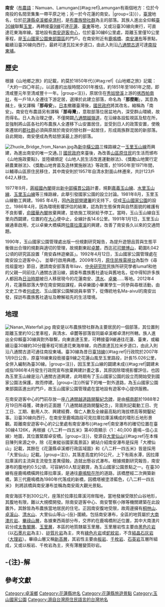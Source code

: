 {{坐標|23.301615|N|121.258644|E|display=title}}

'''南安'''（[[布農語|布農語]]：Namuan{{r|tipp}}、Lamungan{{#tag:ref|Lamungan有兩個地方：位於今南投的名間至集集一帶平原之地{{r|第一節}}；另一於今花蓮的南安{{r|第三節}}{{r|張柏東}}。|group=注}}），[[臺灣|臺灣]]地名，位於[[花蓮縣|花蓮縣]][[卓溪鄉|卓溪鄉]][[卓清村|卓清村]]，是[[布農族|布農族]][[巒社群|巒社群]]為主的部落{{r|map}}{{r|dmtip}}。其族人進出全仰賴[[臺30線|臺30線]]聯繫[[玉里鎮|玉里]]，再轉接[[臺9線|臺9線]]可達[[花蓮市|花蓮]]、[[臺東市|臺東]]等地，又或沿臺30線向東行，可直達花東海岸線{{r|ysnp}}{{r|apple}}。當地設有[[南安遊客中心|南安遊客中心]]，位於臺30線6公里處，距離玉里僅10公里車程，是[[玉山國家公園|玉山國家公園]][[玉山國家公園#東部園區|東部園區]]的門戶{{r|map}}{{r|traffic}}{{r|四工處}}。在南安附近有[[鹿鳴橋|鹿鳴橋]]、[[南安瀑布|南安瀑布]]等景點，繼續沿臺30線向西行，最終可達瓦拉米步道口，由此入則沿[[八通關古道|八通關古道]]可達[[南投縣|南投]][[東埔|東埔]]{{r|apple}}{{r|林一宏}}。

== 歷史 ==
根據《山地鄉之旅》的記載，約莫於1850年代{{#tag:ref|《山地鄉之旅》記載：「大約一四〇年前」，以該書的出版時間2001年推估，約1851年至1861年之間，即清咸豐元年至清咸豐十一年{{r|tipp}}。|group=注}}，原居住在[[秀姑巒溪|秀姑巒溪]]上游的[[喀西帕南社|喀西帕南社]]，有一戶18人全遷往下游定居，選擇於此建立部落，命名為「'''那麼剛'''」，其意為赭土，後又譯稱「'''那母安'''」{{r|tipp}}。[[日本|日本]]撤離臺灣後，[[國民政府|國民政府]]將其改名，縮稱為「南安」{{r|tipp}}。南安在布農語另有譯稱「'''那母灣'''」，意取部落位居盆地內，深受群山環繞，故而得名{{r|tipp}}。日人為治理之便，不僅開闢[[八通關越嶺道|八通關越嶺道]]，在沿線各設監視區及駐在所，並強制將山區各社的布農族人全遷移下山安置居住，並受到日人的政策安置，使晚來遷居的[[郡社群|郡社群]]必須與原居於南安的巒社群一起居住，形成兩族群混居的新部落{{r|tipp}}{{r|林一宏}}。自此開始，南安便成為秀姑巒溪最上游的部落{{r|tipp}}。

[[File:Zhuole_Bridge_from_Nanan.jpg|thumb]]為[[新中橫公路|新中橫公路]]三條路線之一[[新中橫公路#玉里玉山線|玉里玉山線]]而興建，為進出南安的唯一交通。]]
[[國民政府|國民政府]]來臺後，為改善[[高山族|山區原住民]]的生活而頒布《山地施政要點》，並陸續頒定《山地人民生活改進運動辦法》、《獎勵山地實行定耕農業辦法》、《獎勵山地育苗及造林實施辦法》等政策，於1950年至1971年間，以輔導山區原住民移住，其中南安則於1957年自清水對面山林遷來，共計123戶642人移住{{r|第三節}}。

1977年9月，[[蔣經國內閣|蔣經國內閣]]提出[[新中部橫貫公路|新中部橫貫公路]]計畫，規劃[[新中橫公路#嘉義玉山線|嘉義玉山線]]、[[新中橫公路#水里玉山線|水里玉山線]]、[[新中橫公路#玉里玉山線|玉里玉山線]]等三條路線，此舉引發國家公園的設立討論{{r|葉昭雄}}。1981年8月，玉里玉山線動工興建{{r|葉昭雄}}。1985 年4月，因[[內政部營建署|內政部營建署]]的支持下，促成[[玉山國家公園|玉山國家公園]]的設立{{r|葉昭雄}}。1986年4月，因為環境影響評估的結果，認為對生態保育與自然面貌的維護有不良影響，[[俞國華內閣|俞國華內閣]]放棄興建，並依施工現狀給予停工{{r|葉昭雄}}。當時，玉山玉山線自玉里向西闢建，位置約在[[大心|大心]]便中止，全線計長14.6公里{{r|葉昭雄}}。1991年1月1日，玉里玉山線通車啟用，尤以卓樂大橋橫跨[[拉庫拉庫溪|拉庫拉庫溪]]的興建，改善了南安長久以來的交通問題{{r|葉昭雄}}{{r|林世曼}}。

1990年，玉山國家公園管理處出版一份規劃研究報告，為提升遊憩品質與生態平衡做出合理的規劃與適切的管理，故規劃東起[[卓麓|卓麓]]，西迄[[可可爾博山|可可爾博山]]，範圍8,042公頃的研究區設置「南安森林遊樂區」{{r|ysnp}}。1992年4月12日，玉山國家公園管理處在南安設立遊客中心， 並舉行啟用典禮{{r|cpami}}。2009年5月，[[原住民族電視台|原住民族電視台]]為製作《尋找祖靈地》節目，邀請南安部落青年liav、[[中央研究院|中央研究院]]民族所研究學者lumaf和他的父親一同前往八通關古道沿線，調查布農族舊社遺址與舊地名，從中得知許多族人都因為[[臺灣日治時期|日治時期]]被日人移居現今的花蓮南安、[[清水_(台灣地名)|清水]]、[[卓樂|卓樂]]……等地{{r|pts}}。2012年4月，花蓮縣部落大學在南安開設課程，與卓樂國小畢業學生一同參與尋根活動，由文史工作者[[何成忠|何成忠]]、玉山國家公園解說員率領下，從傳統地名Ma-aivul的南安出發，探訪布農族舊社遺址及瞭解祖先的生活環境{{r|張柏東}}。

== 地理 ==
[[File:Nanan_Waterfall.jpg|thumb]]
南安是以布農族巒社群為主要居民的一個部落，其位置則距離玉里約10公里車程，與清水、卓麓等部落皆同屬卓溪鄉卓清村所轄{{r|dmtip}}{{r|traffic}}。族人進出全仰賴臺30線與對外聯繫，向東直達玉里，可轉接臺9線通往花蓮、臺東，或繼續沿臺30線約30分鐘車程可抵達花東海岸線，向西直達瓦拉米步道口，由此入則沿八通關古道可通往南投東埔{{r|ysnp}}{{r|apple}}。臺30線為昔日[[臺18線|臺18線]]{{#tag:ref|行政院於2007年1月9日公告，原臺18線東段銜接臺9線之花蓮山風至玉里路段，計長15.026公里，全併入編制為臺30線{{r|nat}}。|group=注}}，因玉里玉山線的闢建未成{{#tag:ref|闢建未成指1986年4月發生行政院宣布放棄興建計畫之事，其原因除環境影響評估，也因為玉里玉山線是沿八通關古道興建，此時期有了玉山國家公園的設立而開始受到國家公園法保護，故而停建{{r|葉昭雄}}{{r|林世曼}}。|group=注}}所留下的唯一對外道路，為玉山國家公園東部園區進出的門戶，故玉山國家公園管理處在當地設有遊客中心提供服務{{r|tipp}}{{r|visitor}}。

在南安遊客中心的門前存放一座[[八通關越道路開鑿紀念碑|八通關越道路開鑿紀念碑]]，是由[[楊南郡|楊南郡]]於1988年2月19日所尋獲，碑身的正面題「八通關越道路開鑿紀念」，背面則記載動工日、完工日、工期、動用人次、興建經費、傷亡人數及全線最高點的海拔標高等開鑿紀事{{r|林一宏}}。沿臺30線向西行，在南安至鹿鳴路段可見拉庫拉庫溪構成的環形丘地形景觀{{r|ysnp}}。距離南安遊客中心約2公里處有南安瀑布{{#tag:ref|南安瀑布的確切位置在臺30線4.126K，再根據《八二粁一四五米》第40頁顯示〈1：40,000 鹿鳴∼佳心主線〉地圖，其位置緊鄰卓安橋{{r|四工處}}{{r|林一宏}}。|group=注}}，發源自[[大里仙山|大里仙山]]{{#tag:ref|在本條目陳列來源之中，除《花東縱谷國家風景區》網站介紹南安瀑布是採用「大裡仙山」記載{{r|erv-nsa}}，其餘在《花蓮縣卓溪鄉行政區域圖》和《八二粁一四五米》皆是採用「大里仙山」記載{{r|map}}{{r|林一宏}}。|group=注}}，其落差高度約50公尺，上下有兩水潭，因拉庫拉庫溪的主流與支流發生差異侵蝕，造就出懸谷式瀑布{{r|erv-nsa}}{{r|何立德}}。根據規劃研究報告，南安瀑布的腹地約0.5公頃，可容納50人駐足觀賞，為玉山國家公園景點之一{{r|ysnp}}。在臺30線有座鹿鳴橋橫跨拉庫拉庫溪，是通往[[鹿鳴駐在所|鹿鳴駐在所]]的道路，該橋歷經二次興築新橋，第三代鹿鳴橋為1980年代落成的新橋，因橋塔被塗漆藍色，《八二粁一四五米》 則將該橋與南安瀑布並稱為南安兩大觀光景點{{r|林一宏}}。

南安海拔不到300公尺，座落於拉庫拉庫溪河岸階地，當地發展受限於山谷地形，其腹地有限，難以大規模開發{{r|map}}{{r|ysnp}}。除南安遊客中心{{r|visitor}}、南安警察小隊{{r|squad}}等機關建築在此設置外，其餘皆為布農族當地居民的住宅。正因南安腹地受限，故周邊擁有[[桐林山|桐林山]]、[[卓溪山|卓溪山]]、[[清水山|清水山]]、大里仙山等山-{岳}-圍繞{{r|map}}。包括南安瀑布，全區的地質屬於[[大南澳片岩|大南澳片岩]]、[[畢祿山層|畢祿山層]]，各據東西兩部分布，交界約在鹿鳴橋附近位置，其中大南澳片岩分成[[太魯閣層|太魯閣層]]、[[玉里層|玉里層]]，本區的地質隸屬玉里層{{r|ysnp}}{{r|王鑫}}。玉里層岩性主要由[[黑色片岩|黑色片岩]]（以[[石墨片岩|石墨片岩]]為主）、[[矽質片岩|矽質片岩]]為主，夾有[[綠色片岩|綠色片岩]]或[[蛇紋岩|蛇紋岩]]，不含[[結晶石灰岩|結晶石灰岩]]（[[大理岩|大理岩]]）{{r|王鑫}}。畢祿山層又稱[[新高層|新高層]]，其岩性主要由[[板岩|板岩]]、[[千枚岩|千枚岩]]、[[石英岩|石英岩]]互層所組成，又或以板岩、千枚岩為主，夾有薄層變質砂岩{{r|王鑫}}。

== -{注}-解 ==
{{reflist|group=注}}

== 參考文獻 ==
{{reflist|2|refs=

<ref name="map">{{cite book |title=《花蓮縣卓溪鄉行政區域圖》（比例尺1：55,000）|publisher=內政部 |language=zh-tw |isbn=9789860101997 |year=2007 }}</ref>

<ref name="四工處">{{cite web |url=http://thbu4.thb.gov.tw/tour_w/main_03_13_body.htm |title=公路逍遙遊 台30線玉長公路 |work=交通部公路總局第四區養護工程處網站 |publisher=交通部公路總局第四區養護工程處 |accessdate=2014-01-31 |language=zh-tw |deadurl=yes |archiveurl=https://web.archive.org/web/20140115164226/http://thbu4.thb.gov.tw/tour_w/main_03_13_body.htm |archivedate=2014-01-15 }}</ref>

<ref name="葉昭雄">{{cite book |title=《臺灣公路工程》（第28卷 第4期）|chapter=〈新中橫之開闢及玉里玉山線之放棄闢建歷程〉|author=葉昭雄 |publisher=交通部公路局 |language=zh-tw |date=2001年10月}}</ref>

<ref name="林世曼">{{cite book |title=《榮工處與東台灣的建設》（碩士論文）|chapter=〈四、新中部橫貫公路之玉里玉山線（73.3~74.05.17）〉|author=林世曼 |publisher=花蓮教育大學鄉土文化學系碩士班 |language=zh-tw |date=2008年6月}}</ref>

<ref name="第三節">{{cite book |title=《布農族部落起源及部落遷移史》|chapter=〈第三節、民國時代布農族村落的移住〉|page=第225-239頁 |author=海樹兒·犮刺拉菲 |publisher=行政院原住民族委員會、國史館臺灣文獻館 |isbn=978-986-00-8050-6 |language=zh-tw |date=2006年12月}}</ref>

<ref name="第一節">{{cite book |title=《布農族部落起源及部落遷移史》|chapter=〈第一節、前進Asang daingaz〉|page=第129-154頁 |author=海樹兒·犮刺拉菲 |publisher=行政院原住民族委員會、國史館臺灣文獻館 |isbn=978-986-00-8050-6 |language=zh-tw |date=2006年12月}}</ref>

<ref name="ysnp">{{cite web |url=http://www.ysnp.gov.tw/researchreport_messages.aspx?id=267 |title=玉山國家公園東部園區暨南安森林遊樂區規劃研究報告 |work=玉山國家公園 |author=東海大學環境規劃暨景觀研究中心 |publisher=玉山國家公園管理處 |accessdate=2014-01-31 |language=zh-tw |year=1990 |deadurl=yes |archiveurl=https://web.archive.org/web/20140714130442/http://www.ysnp.gov.tw/researchreport_messages.aspx?id=267 |archivedate=2014-07-14 }}</ref>

<ref name="何立德">{{cite book |title=《台灣的瀑布》|chapter=〈玉山國家公園東界 南安瀑布〉|page=第150-152頁 |author=何立德、王鑫 |publisher=遠足文化 |isbn=986-80154-0-5 |language=zh-tw |year=2002 }}</ref>

<ref name="王鑫">{{cite book |title=《玉山國家公園地理、地質景觀資源調查》|chapter=〈五、地質〉|page=第25-29頁 |author=王鑫 |publisher=內政部營建署 |language=zh-tw |year=1984 }}</ref>

<ref name="林一宏">{{cite book |title=《八二粁一四五米：八通關越道路東段史話》|chapter=〈五、地質〉|author=林一宏 |publisher=玉山國家公園管理處 |language=zh-tw |year=2005 }}</ref>

<ref name="tipp">{{cite web |url=http://www.tipp.org.tw/tribe_detail3.asp?City_No=19&TA_No=4&T_ID=60 |title=南安部落【Namuan 那母灣】 |work=臺灣原住民族資訊資源網 |author=國立臺灣大學圖書館、臺灣原住民族圖書資訊中心 |publisher=行政院原住民族委員會 |accessdate=2014-01-31 |language=zh-tw |date= |archive-date=2019-05-14 |archive-url=https://web.archive.org/web/20190514192409/http://www.tipp.org.tw/tribe_detail3.asp?City_No=19&TA_No=4&T_ID=60 |dead-url=no }}</ref>

<ref name="dmtip">{{cite web |url=http://www.dmtip.gov.tw/Compare/Content.aspx?CategoryID=1&ClassID=2&TypeID=6&RaceID=3 |title=布農族 |work=臺灣原住民族數位博物館 |publisher=國立臺灣史前文化博物館 |accessdate=2014-01-31 |language=zh-tw |archive-date=2015-01-18 |archive-url=https://web.archive.org/web/20150118104819/http://www.dmtip.gov.tw/Compare/Content.aspx?CategoryID=1&ClassID=2&TypeID=6&RaceID=3 |dead-url=yes }}</ref>

<ref name="pts">{{cite video |url=http://web.pts.org.tw/titv/mealc/main.php?Channel=titv&XMAENO=1721&XMBENO=4316 |title=【尋找布農族 八通關越嶺道】 |work=《尋找祖靈地》 |medium=原住民族電視台 |publisher=原住民族電視台 |location=南投、花蓮 八通關越嶺道 |accessdate=2014-01-31 |language=zh-tw |date=2009-05-10 |archive-date=2019-05-14 |archive-url=https://web.archive.org/web/20190514162821/http://web.pts.org.tw/titv/mealc/main.php?Channel=titv&XMAENO=1721&XMBENO=4316 |dead-url=no }}</ref>

<ref name="apple">{{cite news |url=http://www.appledaily.com.tw/appledaily/article/supplement/20090920/31954602/ |title=花蓮 騎單車遊南安 |work=蘋果日報 副刊 |author= |publisher=台灣蘋果日報 |accessdate=2014-01-31 |language=zh-tw |date=2009-09-20 |archive-date=2016-03-04 |archive-url=https://web.archive.org/web/20160304210900/http://www.appledaily.com.tw/appledaily/article/supplement/20090920/31954602/ |dead-url=no }}</ref>

<ref name="張柏東">{{cite news |url=http://eastnews.tw/index.php?option=com_content&view=article&id=21411:2012-04-08-18-08-27&catid=38:composite&Itemid=62 |title=南安部落布農族人尋根 |work=東方報 |author=張柏東 |publisher=東方報社 |accessdate=2014-01-31 |language=zh-tw |date=2012-04-09 |archive-url=https://web.archive.org/web/20140714185351/http://eastnews.tw/index.php?option=com_content&view=article&id=21411:2012-04-08-18-08-27&catid=38:composite&Itemid=62 |archive-date=2014-07-14 |dead-url=yes }}</ref>

<ref name="cpami">{{cite web |url=http://npda.cpami.gov.tw/files/15-1001-8271,c232-1.php |title=玉山國家公園管理處南安遊客中心啟用典禮活動行程表 |work=玉山國家公園 |publisher=玉山國家公園管理處 |accessdate=2014-01-31 |language=zh-tw }}{{dead link|date=2018年2月 |bot=InternetArchiveBot |fix-attempted=yes }}</ref>

<ref name="erv-nsa">{{cite web |url=http://www.erv-nsa.gov.tw/user/article.aspx?Lang=1&SNo=03000141 |title=南安瀑布 |work=花東縱谷國家風景區 |publisher=花東縱谷國家風景區管理處 |accessdate=2014-01-31 |language=zh-tw |archive-url=https://web.archive.org/web/20131218112800/http://www.erv-nsa.gov.tw/user/Article.aspx?Lang=1&SNo=03000141 |archive-date=2013-12-18 |dead-url=yes }}</ref>

<ref name="traffic">{{cite web |url=http://www.ysnp.gov.tw/visitor_maps.aspx?visitorID=3&id=4 |title=南安遊客中心 交通方式 |work=玉山國家公園 |publisher=玉山國家公園管理處 |accessdate=2014-01-31 |language=zh-tw |deadurl=yes |archiveurl=https://web.archive.org/web/20150118104256/http://www.ysnp.gov.tw/visitor_maps.aspx?visitorID=3&id=4 |archivedate=2015-01-18 }}</ref>

<ref name="visitor">{{cite web |url=http://www.ysnp.gov.tw/landscape.aspx?landscapeID=3 |title=景觀據點 南安遊客中心 |work=玉山國家公園 |publisher=玉山國家公園管理處 |accessdate=2014-01-31 |language=zh-tw |archive-date=2019-05-16 |archive-url=https://web.archive.org/web/20190516131242/https://www.ysnp.gov.tw/landscape.aspx?landscapeID=3 |dead-url=no }}</ref>

<ref name="squad">{{cite web |url=http://www.ysnp.gov.tw/news_messages.aspx?id=155 |title=玉山警察隊及各小隊資訊 |work=玉山國家公園 |author=保安警察第七總隊第六大隊 |publisher=玉山國家公園管理處 |accessdate=2014-01-31 |language=zh-tw |date=2009-11-10 |deadurl=yes |archiveurl=https://web.archive.org/web/20140714183536/http://www.ysnp.gov.tw/news_messages.aspx?id=155 |archivedate=2014-07-14 }}</ref>

<ref name="nat">{{cite web |url=http://gazette.nat.gov.tw/EG_FileManager/eguploadpub/eg013009/ch01/type3/gov01/num1/Eg.htm |title=公告花蓮玉里至台東長濱公路（以下簡稱玉長公路）併同台18線東段花蓮山風至玉里路段併編為台30線。 |work=行政院公報資訊網 |publisher=玉行政院研究發展考核委員會 |accessdate=2014-01-31 |language=zh-tw |date=2007-01-09 |archive-date=2021-02-16 |archive-url=https://web.archive.org/web/20210216084017/https://gazette.nat.gov.tw/EG_FileManager/eguploadpub/eg013009/ch01/type3/gov01/num1/Eg.htm |dead-url=no }}</ref>
}}

{{玉里郡}}

[[Category:卓溪鄉|Category:卓溪鄉]]
[[Category:花蓮縣地名|Category:花蓮縣地名]]
[[Category:花蓮縣旅遊景點|Category:花蓮縣旅遊景點]]
[[Category:玉山國家公園|Category:玉山國家公園]]
[[Category:源自台灣原住民語言的台灣地名|Category:源自台灣原住民語言的台灣地名]]
